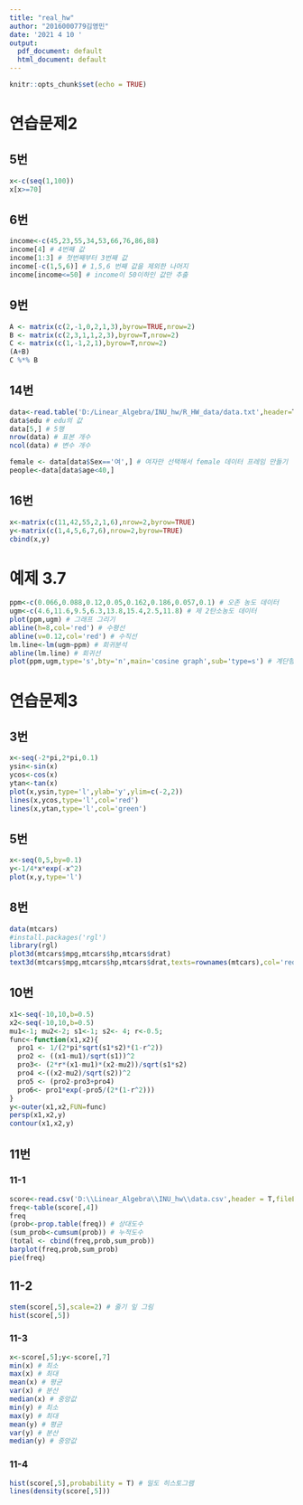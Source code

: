 ```yaml
---
title: "real_hw"
author: "2016000779김영민"
date: '2021 4 10 '
output:
  pdf_document: default
  html_document: default
---
```


```r
knitr::opts_chunk$set(echo = TRUE)
```

# 연습문제2

## 5번

```r
x<-c(seq(1,100))
x[x>=70]
```
## 6번
```r
income<-c(45,23,55,34,53,66,76,86,88)
income[4] # 4번째 값
income[1:3] # 첫번째부터 3번째 값
income[-c(1,5,6)] # 1,5,6 번째 값을 제외한 나머지
income[income<=50] # income이 50이하인 값만 추출
```
## 9번
```r
A <- matrix(c(2,-1,0,2,1,3),byrow=TRUE,nrow=2)
B <- matrix(c(2,3,1,1,2,3),byrow=T,nrow=2)
C <- matrix(c(1,-1,2,1),byrow=T,nrow=2)
(A+B)
C %*% B
```

## 14번

```r
data<-read.table('D:/Linear_Algebra/INU_hw/R_HW_data/data.txt',header=T) # 메모장 ansi로 저장
data$edu # edu의 값
data[5,] # 5행
nrow(data) # 표본 개수
ncol(data) # 변수 개수

female <- data[data$Sex=='여',] # 여자만 선택해서 female 데이터 프레임 만들기
people<-data[data$age<40,]
```
## 16번
```r
x<-matrix(c(11,42,55,2,1,6),nrow=2,byrow=TRUE)
y<-matrix(c(1,4,5,6,7,6),nrow=2,byrow=TRUE)
cbind(x,y)
```

# 예제 3.7
```r
ppm<-c(0.066,0.088,0.12,0.05,0.162,0.186,0.057,0.1) # 오존 농도 데이터
ugm<-c(4.6,11.6,9.5,6.3,13.8,15.4,2.5,11.8) # 제 2탄소농도 데이터
plot(ppm,ugm) # 그래프 그리기
abline(h=8,col='red') # 수평선
abline(v=0.12,col='red') # 수직선
lm.line<-lm(ugm~ppm) # 회귀분석
abline(lm.line) # 회귀선
plot(ppm,ugm,type='s',bty='n',main='cosine graph',sub='type=s') # 계단형타입
```

# 연습문제3
## 3번
```r
x<-seq(-2*pi,2*pi,0.1)
ysin<-sin(x)
ycos<-cos(x)
ytan<-tan(x)
plot(x,ysin,type='l',ylab='y',ylim=c(-2,2))
lines(x,ycos,type='l',col='red')
lines(x,ytan,type='l',col='green')
```

## 5번

```r
x<-seq(0,5,by=0.1)
y<-1/4*x*exp(-x^2)
plot(x,y,type='l')
```

## 8번
```r
data(mtcars)
#install.packages('rgl')
library(rgl)
plot3d(mtcars$mpg,mtcars$hp,mtcars$drat)
text3d(mtcars$mpg,mtcars$hp,mtcars$drat,texts=rownames(mtcars),col='red',adj=1)
```

## 10번
```r
x1<-seq(-10,10,b=0.5)
x2<-seq(-10,10,b=0.5)
mu1<-1; mu2<-2; s1<-1; s2<- 4; r<-0.5;
func<-function(x1,x2){
  pro1 <- 1/(2*pi*sqrt(s1*s2)*(1-r^2))
  pro2 <- ((x1-mu1)/sqrt(s1))^2
  pro3<- (2*r*(x1-mu1)*(x2-mu2))/sqrt(s1*s2)
  pro4 <-((x2-mu2)/sqrt(s2))^2
  pro5 <- (pro2-pro3+pro4)
  pro6<- pro1*exp(-pro5/(2*(1-r^2)))
}
y<-outer(x1,x2,FUN=func)
persp(x1,x2,y)
contour(x1,x2,y)
```

## 11번
### 11-1
```r
score<-read.csv('D:\\Linear_Algebra\\INU_hw\\data.csv',header = T,fileEncoding = "euc-kr")
freq<-table(score[,4])
freq
(prob<-prop.table(freq)) # 상대도수
(sum_prob<-cumsum(prob)) # 누적도수
(total <- cbind(freq,prob,sum_prob))
barplot(freq,prob,sum_prob)
pie(freq)
```

## 11-2
```r
stem(score[,5],scale=2) # 줄기 잎 그림
hist(score[,5])
```
### 11-3
```r
x<-score[,5];y<-score[,7]
min(x) # 최소
max(x) # 최대
mean(x) # 평균
var(x) # 분산
median(x) # 중앙값
min(y) # 최소
max(y) # 최대
mean(y) # 평균
var(y) # 분산
median(y) # 중앙값
```

### 11-4
```r
hist(score[,5],probability = T) # 밀도 히스토그램
lines(density(score[,5]))
```
